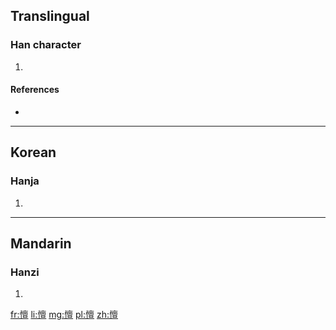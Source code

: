 ==Translingual==

===Han character===
{{Han char|rn=61|rad=心|as=14|sn=17|four=|canj=心卜田一 (PYWM)}}

# {{defn|Han|sort=心14}}

====References====
* {{Han ref|kx=0404.440|dkj=11306|dj=0745.090|hdz=42362.080|uh=61BB|ud=25019}}

----

==Korean==

===Hanja===
{{ko-hanja|hangeul=탄|eumhun=|rv=tan|mr=t'an|y=than}}

# {{defn|lang=ko|sort=心14}}

----

==Mandarin==

===Hanzi===
{{cmn-hanzi|pin=[[tǎn]] ([[tan3]])|wg=t'an<sup>3</sup>}}

# {{defn|lang=cmn|sort=心14}}

[[fr:憻]]
[[li:憻]]
[[mg:憻]]
[[pl:憻]]
[[zh:憻]]